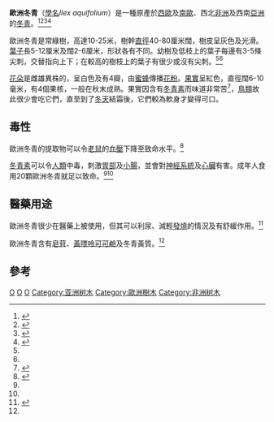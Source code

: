 {{Speciesbox 
| taxon = Ilex aquifolium
| authority = [[卡爾·林奈|L.]]
| image = Acebo.jpg
}}
'''歐洲冬青'''（[[學名|學名]]''Ilex aquifolium''）是一種原產於[[西歐|西歐]]及[[南歐|南歐]]、西北[[非洲|非洲]]及西南[[亞洲|亞洲]]的[[冬青|冬青]]。<ref name=fe>{{Cite web|author=Flora Europaea|url=http://rbg-web2.rbge.org.uk/cgi-bin/nph-readbtree.pl/feout?FAMILY_XREF=&GENUS_XREF=Ilex&SPECIES_XREF=aquifolium&TAXON_NAME_XREF=&RANK=|title=''Ilex aquifolium''|access-date=2010-07-01|archive-date=2012-02-16|archive-url=https://web.archive.org/web/20120216104637/http://rbg-web2.rbge.org.uk/cgi-bin/nph-readbtree.pl/feout?FAMILY_XREF=&GENUS_XREF=Ilex&SPECIES_XREF=aquifolium&TAXON_NAME_XREF=&RANK=|dead-url=no}}</ref><ref name=mc>{{Cite web|author=Med-Checklist|url=http://ww2.bgbm.org/mcl/PTaxonDetail.asp?NameId=1263&PTRefFK=1273|title=''Ilex aquifolium''|access-date=2010-07-01|archive-date=2017-08-14|archive-url=https://web.archive.org/web/20170814021453/http://ww2.bgbm.org/mcl/PTaxonDetail.asp?NameId=1263&PTRefFK=1273|dead-url=no}}</ref><ref name=rushforth>{{Cite book en|author=Rushforth, K.|year=1999|title=Trees of Britain and Europe|publisher=Collins|id=ISBN 0-00-220013-9}}</ref><ref name=fnwe>{{Cite web|author=Flora of NW Europe |url=http://ip30.eti.uva.nl/BIS/flora.php?selected=beschrijving&menuentry=soorten&id=3088 |title=''Ilex aquifolium'' |deadurl=yes |archiveurl=https://web.archive.org/web/20090609025123/http://ip30.eti.uva.nl/BIS/flora.php?selected=beschrijving&menuentry=soorten&id=3088 |archivedate=2009-06-09 }}</ref>

歐洲冬青是常綠樹，高達10-25米，樹幹[[直徑|直徑]]40-80厘米闊，樹皮呈灰色及光滑。[[葉子|葉子]]長5-12厘米及闊2-6厘米，形狀各有不同。幼樹及低枝上的葉子每邊有3-5條尖刺，交替指向上下；在較高的樹枝上的葉子有很少或沒有尖刺。<ref name=rushforth/><ref name=fnwe/>

[[花朵|花朵]]是雌雄異株的，呈白色及有4瓣，由[[蜜蜂|蜜蜂]]傳播[[花粉|花粉]]。[[果實|果實]]呈紅色，直徑闊6-10毫米，有4個果核，一般在秋末成熟。果實因含有[[冬青素|冬青素]]而味道非常苦<ref name=Heinz1975>{{Cite book en|author=Heinz, A.|year=1975|title=Drogenkunde|publisher=W. de Gruyter|id=ISBN 313566001X}}</ref>，[[鳥類|鳥類]]故此很少會吃它們，直至到了[[冬天|冬天]]結霜後，它們較為軟身才變得可口。

==毒性==
歐洲冬青的提取物可以令[[老鼠|老鼠]]的[[血壓|血壓]]下降至致命水平。<ref>{{Cite journal en|author=Lasserre, B., Kaiser, R., Chanh, P. H., Ifansyah, N. and Gleye, J.|year=1983|title=Effects on rats of aqueous extracts of plants used in folk medicine as antihypertensive agents: ''Ribes nigrum'', ''Olea europaea'', ''Leonotis nepetaefolia'', ''Ilex aquifolium'', ''Viscum album'', ''Erigeron canadensis'', ''Solidago virga-aurea''|url=https://archive.org/details/sim_naturwissenschaften_1983-02_70_2/page/95|journal=Naturwissenschaften|volume=70|pages=95–6}}</ref>

[[冬青素|冬青素]]可以令[[人類|人類]]中毒，刺激[[胃部|胃部]]及[[小腸|小腸]]，並會對[[神經系統|神經系統]]及[[心臟|心臟]]有害。成年人食用20顆歐洲冬青就足以致命。<ref name=rushforth/><ref name=fnwe/>

==醫藥用途==
歐洲冬青很少在醫藥上被使用，但其可以利尿、減輕[[發燒|發燒]]的情況及有舒緩作用。<ref>{{Cite book en|author=Wren, R.C.|year=1988|title=Potter's New Cyclopedia of Botanical Drugs and Preparations|publisher=C.W. Daniel|id=ISBN 0-85207-197-3}}</ref>

歐洲冬青含有[[皂苷|皂苷]]、[[黃嘌呤|黃嘌呤]][[可可鹼|可可鹼]]及冬青黃質。<ref name=Heinz1975/>

==參考==
{{commons|Ilex aquifolium}}
{{reflist}}
{{Taxonbar|from=Q192190}}

[[Category:冬青屬|O]]
[[Category:有毒植物|O]]
[[Category:卡尔·林奈命名的生物分类|O]]
[[Category:亚洲树木|Category:亚洲树木]]
[[Category:歐洲樹木|Category:歐洲樹木]]
[[Category:非洲树木|Category:非洲树木]]